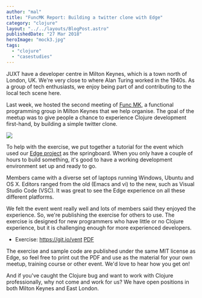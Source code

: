 ```yaml
---
author: "mal"
title: "FuncMK Report: Building a twitter clone with Edge"
category: "clojure"
layout: "../../layouts/BlogPost.astro"
publishedDate: "27 Mar 2018"
heroImage: "mock3.jpg"
tags:
  - "clojure"
  - "casestudies"
---
```



JUXT have a developer centre in Milton Keynes, which is a town north of
London, UK. We're very close to where Alan Turing worked in the 1940s.
As a group of tech enthusiasts, we enjoy being part of and contributing
to the local tech scene here.

Last week, we hosted the second meeting of [Func
MK](https://www.meetup.com/FuncMK/), a functional programming group in
Milton Keynes that we help organise. The goal of the meetup was to give
people a chance to experience Clojure development first-hand, by
building a simple twitter clone.


<Image src={fm} />

To help with the exercise, we put together a tutorial for the event
which used our [Edge project](https://github.com/juxt/edge) as the
springboard. When you only have a couple of hours to build something,
it's good to have a working development environment set up and ready to
go.

Members came with a diverse set of laptops running Windows, Ubuntu and
OS X. Editors ranged from the old (Emacs and vi) to the new, such as
Visual Studio Code (VSC). It was great to see the Edge experience on all
these different platforms.

We felt the event went really well and lots of members said they enjoyed
the experience. So, we're publishing the exercise for others to use. The
exercise is designed for new programmers who have little or no Clojure
experience, but it is challenging enough for more experienced
developers.

-   Exercise: https://git.io/vent [PDF](vent.pdf)

The exercise and sample code are published under the same MIT license as
Edge, so feel free to print out the PDF and use as the material for your
own meetup, training course or other event. We'd love to hear how you
get on!

And if you've caught the Clojure bug and want to work with Clojure
professionally, why not come and work for us? We have open positions in
both Milton Keynes and East London.
